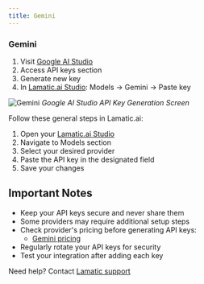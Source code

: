 ```yaml
---
title: Gemini
---
```


[Gemini studio]: https://makersuite.google.com/app/apikey
[Gemini docs]: https://ai.google.dev/docs
[Gemini pricing]: https://ai.google.dev/pricing

[Lamatic.ai Studio]: https://studio.lamatic.ai
[Lamatic support]: https://support.lamatic.ai

### Gemini
1. Visit [Google AI Studio][Gemini studio]
2. Access API keys section
3. Generate new key
4. In [Lamatic.ai Studio]: Models → Gemini → Paste key

![Gemini](/assets/gemini-api-image.png)
*Google AI Studio API Key Generation Screen*

Follow these general steps in Lamatic.ai:
1. Open your [Lamatic.ai Studio]
2. Navigate to Models section
3. Select your desired provider
4. Paste the API key in the designated field
5. Save your changes

## Important Notes
- Keep your API keys secure and never share them
- Some providers may require additional setup steps
- Check provider's pricing before generating API keys:
  - [Gemini pricing]
- Regularly rotate your API keys for security
- Test your integration after adding each key


Need help? Contact [Lamatic support]